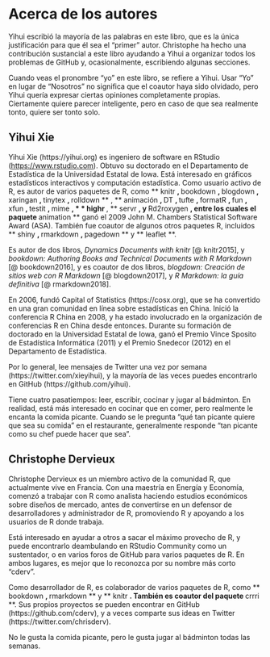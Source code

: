 # Acerca de los autores {#autor .unnumbered}

Yihui escribió la mayoría de las palabras en este libro, que es la única justificación para que él sea el "primer" autor. Christophe ha hecho una contribución sustancial a este libro ayudando a Yihui a organizar todos los problemas de GitHub y, ocasionalmente, escribiendo algunas secciones.

Cuando veas el pronombre "yo" en este libro, se refiere a Yihui. Usar "Yo" en lugar de "Nosotros" no significa que el coautor haya sido olvidado, pero Yihui quería expresar ciertas opiniones completamente propias. Ciertamente quiere parecer inteligente, pero en caso de que sea realmente tonto, quiere ser tonto solo.

## Yihui Xie {-}

Yihui Xie (https://yihui.org) es ingeniero de software en RStudio (<https://www.rstudio.com>). Obtuvo su doctorado en el Departamento de Estadística de la Universidad Estatal de Iowa. Está interesado en gráficos estadísticos interactivos y computación estadística. Como usuario activo de R, es autor de varios paquetes de R, como ** knitr **, ** bookdown **, ** blogdown **, ** xaringan **, ** tinytex **, ** rolldown ** , ** animación **, ** DT **, ** tufte **, ** formatR **, ** fun **, ** xfun **, ** testit **, ** mime **, * * highr **, ** servr **, y ** Rd2roxygen **, entre los cuales el paquete ** animation ** ganó el 2009 John M. Chambers Statistical Software Award (ASA). También fue coautor de algunos otros paquetes R, incluidos ** shiny **, ** rmarkdown **, ** pagedown ** y ** leaflet **.

Es autor de dos libros, _Dynamics Documents with knitr_ [@ knitr2015], y _bookdown: Authoring Books and Technical Documents with R Markdown_ [@ bookdown2016], y es coautor de dos libros, _blogdown: Creación de sitios web con R Markdown_ [@ blogdown2017], y _R Markdown: la guía definitiva_ [@ rmarkdown2018].

En 2006, fundó Capital of Statistics (https://cosx.org), que se ha convertido en una gran comunidad en línea sobre estadísticas en China. Inició la conferencia R China en 2008, y ha estado involucrado en la organización de conferencias R en China desde entonces. Durante su formación de doctorado en la Universidad Estatal de Iowa, ganó el Premio Vince Sposito de Estadística Informática (2011) y el Premio Snedecor (2012) en el Departamento de Estadística.

Por lo general, lee mensajes de Twitter una vez por semana (https://twitter.com/xieyihui), y la mayoría de las veces puedes encontrarlo en GitHub (https://github.com/yihui).

Tiene cuatro pasatiempos: leer, escribir, cocinar y jugar al bádminton. En realidad, está más interesado en cocinar que en comer, pero realmente le encanta la comida picante. Cuando se le pregunta "qué tan picante quiere que sea su comida" en el restaurante, generalmente responde "tan picante como su chef puede hacer que sea".

## Christophe Dervieux {-}

Christophe Dervieux es un miembro activo de la comunidad R, que actualmente vive en Francia. Con una maestría en Energía y Economía, comenzó a trabajar con R como analista haciendo estudios económicos sobre diseños de mercado, antes de convertirse en un defensor de desarrolladores y administrador de R, promoviendo R y apoyando a los usuarios de R donde trabaja.

Está interesado en ayudar a otros a sacar el máximo provecho de R, y puede encontrarlo deambulando en RStudio Community como un sustentador, o en varios foros de GitHub para varios paquetes de R. En ambos lugares, es mejor que lo reconozca por su nombre más corto "cderv".

Como desarrollador de R, es colaborador de varios paquetes de R, como ** bookdown **, ** rmarkdown ** y ** knitr **. También es coautor del paquete ** crrri **. Sus propios proyectos se pueden encontrar en GitHub (https://github.com/cderv), y a veces comparte sus ideas en Twitter (https://twitter.com/chrisderv).

No le gusta la comida picante, pero le gusta jugar al bádminton todas las semanas.
